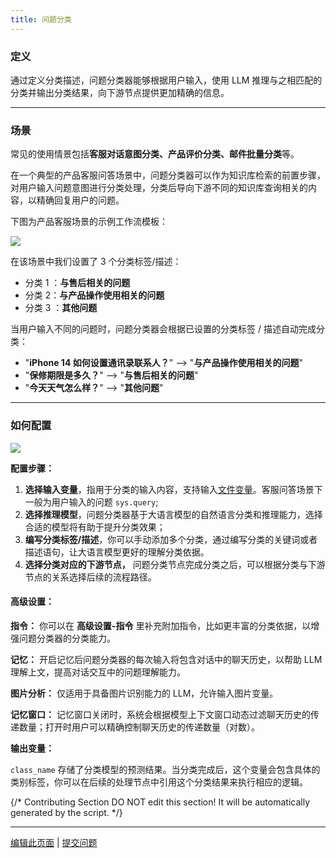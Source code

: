 ```yaml
---
title: 问题分类
---
```


### **定义**

通过定义分类描述，问题分类器能够根据用户输入，使用 LLM 推理与之相匹配的分类并输出分类结果，向下游节点提供更加精确的信息。

***

### **场景**

常见的使用情景包括**客服对话意图分类、产品评价分类、邮件批量分类**等。

在一个典型的产品客服问答场景中，问题分类器可以作为知识库检索的前置步骤，对用户输入问题意图进行分类处理，分类后导向下游不同的知识库查询相关的内容，以精确回复用户的问题。

下图为产品客服场景的示例工作流模板：

![](https://assets-docs.dify.ai/dify-enterprise-mintlify/zh_CN/guides/workflow/node/465d730a4b7eaa2005e7268a086bdd1a.png)

在该场景中我们设置了 3 个分类标签/描述：

* 分类 1 ：**与售后相关的问题**
* 分类 2：**与产品操作使用相关的问题**
* 分类 3 ：**其他问题**

当用户输入不同的问题时，问题分类器会根据已设置的分类标签 / 描述自动完成分类：

* "**iPhone 14 如何设置通讯录联系人？**" —> "**与产品操作使用相关的问题**"
* "**保修期限是多久？**" —> "**与售后相关的问题**"
* "**今天天气怎么样？**" —> "**其他问题**"

***

### 如何配置

![](https://assets-docs.dify.ai/dify-enterprise-mintlify/zh_CN/guides/workflow/node/923c4cbc6956fe8925895b812802a24b.png)

**配置步骤：**

1. **选择输入变量**，指用于分类的输入内容，支持输入[文件变量](/zh-hans/guides/workflow/variables)。客服问答场景下一般为用户输入的问题 `sys.query`;
2. **选择推理模型**，问题分类器基于大语言模型的自然语言分类和推理能力，选择合适的模型将有助于提升分类效果；
3. **编写分类标签/描述**，你可以手动添加多个分类，通过编写分类的关键词或者描述语句，让大语言模型更好的理解分类依据。
4. **选择分类对应的下游节点，** 问题分类节点完成分类之后，可以根据分类与下游节点的关系选择后续的流程路径。

#### **高级设置：**

**指令：** 你可以在 **高级设置-指令** 里补充附加指令，比如更丰富的分类依据，以增强问题分类器的分类能力。

**记忆：** 开启记忆后问题分类器的每次输入将包含对话中的聊天历史，以帮助 LLM 理解上文，提高对话交互中的问题理解能力。

**图片分析：** 仅适用于具备图片识别能力的 LLM，允许输入图片变量。

**记忆窗口：** 记忆窗口关闭时，系统会根据模型上下文窗口动态过滤聊天历史的传递数量；打开时用户可以精确控制聊天历史的传递数量（对数）。

**输出变量：**

`class_name` 存储了分类模型的预测结果。当分类完成后，这个变量会包含具体的类别标签，你可以在后续的处理节点中引用这个分类结果来执行相应的逻辑。

{/*
Contributing Section
DO NOT edit this section!
It will be automatically generated by the script.
*/}

---

[编辑此页面](https://github.com/langgenius/dify-docs/edit/main/zh-hans/guides/workflow/node/question-classifier.mdx) | [提交问题](https://github.com/langgenius/dify-docs/issues/new?template=docs.yml)

